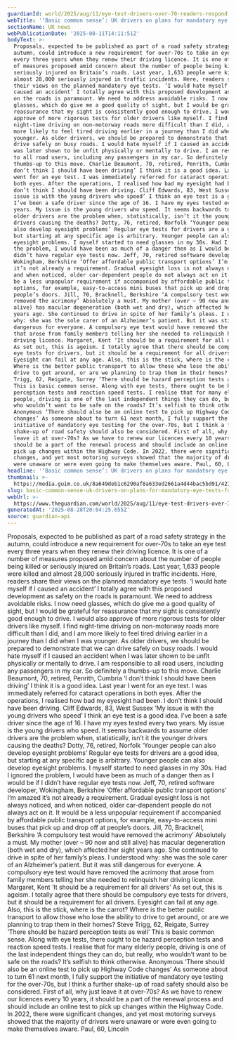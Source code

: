```yaml
---
guardianId: world/2025/aug/11/eye-test-drivers-over-70-readers-respond
webTitle: '‘Basic common sense’: UK drivers on plans for mandatory eye tests for over-70s'
sectionName: UK news
webPublicationDate: '2025-08-11T14:11:51Z'
bodyText: >-
  Proposals, expected to be published as part of a road safety strategy in the
  autumn, could introduce a new requirement for over-70s to take an eye test
  every three years when they renew their driving licence. It is one of a number
  of measures proposed amid concern about the number of people being killed or
  seriously injured on Britain’s roads. Last year, 1,633 people were killed and
  almost 28,000 seriously injured in traffic incidents. Here, readers share
  their views on the planned mandatory eye tests. ‘I would hate myself if I
  caused an accident’ I totally agree with this proposed development as safety
  on the roads is paramount. We need to address avoidable risks. I now need
  glasses, which do give me a good quality of sight, but I would be grateful for
  reassurance that my sight is consistently good enough to drive. I would also
  approve of more rigorous tests for older drivers like myself. I find
  night-time driving on non-motorway roads more difficult than I did, and I am
  more likely to feel tired driving earlier in a journey than I did when I was
  younger. As older drivers, we should be prepared to demonstrate that we can
  drive safely on busy roads. I would hate myself if I caused an accident when I
  was later shown to be unfit physically or mentally to drive. I am responsible
  to all road users, including any passengers in my car. So definitely a
  thumbs-up to this move. Charlie Beaumont, 70, retired, Penrith, Cumbria ‘I
  don’t think I should have been driving’ I think it is a good idea. Last year I
  went for an eye test. I was immediately referred for cataract operations in
  both eyes. After the operations, I realised how bad my eyesight had been. I
  don’t think I should have been driving. Cliff Edwards, 83, West Sussex ‘My
  issue is with the young drivers who speed’ I think an eye test is a good idea.
  I’ve been a safe driver since the age of 16. I have my eyes tested every two
  years. My issue is the young drivers who speed. It seems backwards to assume
  older drivers are the problem when, statistically, isn’t it the younger
  drivers causing the deaths? Dotty, 76, retired, Norfolk ‘Younger people can
  also develop eyesight problems’ Regular eye tests for drivers are a good idea,
  but starting at any specific age is arbitrary. Younger people can also develop
  eyesight problems. I myself started to need glasses in my 30s. Had I ignored
  the problem, I would have been as much of a danger then as I would be if I
  didn’t have regular eye tests now. Jeff, 70, retired software developer,
  Wokingham, Berkshire ‘Offer affordable public transport options’ I’m amazed
  it’s not already a requirement. Gradual eyesight loss is not always noticed,
  and when noticed, older car-dependent people do not always act on it. It would
  be a less unpopular requirement if accompanied by affordable public transport
  options, for example, easy-to-access mini buses that pick up and drop off at
  people’s doors. Jill, 70, Bracknell, Berkshire ‘A compulsory test would have
  removed the acrimony’ Absolutely a must. My mother (over – 90 now and still
  alive) has macular degeneration (both wet and dry), which affected her sight
  years ago. She continued to drive in spite of her family’s pleas. I understood
  why: she was the sole carer of an Alzheimer’s patient. But it was still
  dangerous for everyone. A compulsory eye test would have removed the acrimony
  that arose from family members telling her she needed to relinquish her
  driving licence. Margaret, Kent ‘It should be a requirement for all drivers’
  As set out, this is ageism. I totally agree that there should be compulsory
  eye tests for drivers, but it should be a requirement for all drivers.
  Eyesight can fail at any age. Also, this is the stick, where is the carrot?
  Where is the better public transport to allow those who lose the ability to
  drive to get around, or are we planning to trap them in their homes? Steve
  Trigg, 62, Reigate, Surrey ‘There should be hazard perception tests as well’
  This is basic common sense. Along with eye tests, there ought to be hazard
  perception tests and reaction speed tests. I realise that for many elderly
  people, driving is one of the last independent things they can do, but really,
  who wouldn’t want to be safe on the roads? It’s selfish to think otherwise.
  Anonymous ‘There should also be an online test to pick up Highway Code
  changes’ As someone about to turn 61 next month, I fully support the
  initiative of mandatory eye testing for the over-70s, but I think a further
  shake-up of road safety should also be considered. First of all, why just
  leave it at over-70s? As we have to renew our licences every 10 years, it
  should be a part of the renewal process and should include an online test to
  pick up changes within the Highway Code. In 2022, there were significant
  changes, and yet most motoring surveys showed that the majority of drivers
  were unaware or were even going to make themselves aware. Paul, 60, Lincoln
headline: '‘Basic common sense’: UK drivers on plans for mandatory eye tests for over-70s'
thumbnail: >-
  https://media.guim.co.uk/8a649deb1c6290af8a633ed2661a4d44bac5bd91/421_0_4208_3366/500.jpg
slug: basic-common-sense-uk-drivers-on-plans-for-mandatory-eye-tests-for-over-70s
webUrl: >-
  https://www.theguardian.com/world/2025/aug/11/eye-test-drivers-over-70-readers-respond
generatedAt: '2025-08-28T20:04:25.655Z'
source: guardian-api
---
```

Proposals, expected to be published as part of a road safety strategy in the autumn, could introduce a new requirement for over-70s to take an eye test every three years when they renew their driving licence. It is one of a number of measures proposed amid concern about the number of people being killed or seriously injured on Britain’s roads. Last year, 1,633 people were killed and almost 28,000 seriously injured in traffic incidents. Here, readers share their views on the planned mandatory eye tests. ‘I would hate myself if I caused an accident’ I totally agree with this proposed development as safety on the roads is paramount. We need to address avoidable risks. I now need glasses, which do give me a good quality of sight, but I would be grateful for reassurance that my sight is consistently good enough to drive. I would also approve of more rigorous tests for older drivers like myself. I find night-time driving on non-motorway roads more difficult than I did, and I am more likely to feel tired driving earlier in a journey than I did when I was younger. As older drivers, we should be prepared to demonstrate that we can drive safely on busy roads. I would hate myself if I caused an accident when I was later shown to be unfit physically or mentally to drive. I am responsible to all road users, including any passengers in my car. So definitely a thumbs-up to this move. Charlie Beaumont, 70, retired, Penrith, Cumbria ‘I don’t think I should have been driving’ I think it is a good idea. Last year I went for an eye test. I was immediately referred for cataract operations in both eyes. After the operations, I realised how bad my eyesight had been. I don’t think I should have been driving. Cliff Edwards, 83, West Sussex ‘My issue is with the young drivers who speed’ I think an eye test is a good idea. I’ve been a safe driver since the age of 16. I have my eyes tested every two years. My issue is the young drivers who speed. It seems backwards to assume older drivers are the problem when, statistically, isn’t it the younger drivers causing the deaths? Dotty, 76, retired, Norfolk ‘Younger people can also develop eyesight problems’ Regular eye tests for drivers are a good idea, but starting at any specific age is arbitrary. Younger people can also develop eyesight problems. I myself started to need glasses in my 30s. Had I ignored the problem, I would have been as much of a danger then as I would be if I didn’t have regular eye tests now. Jeff, 70, retired software developer, Wokingham, Berkshire ‘Offer affordable public transport options’ I’m amazed it’s not already a requirement. Gradual eyesight loss is not always noticed, and when noticed, older car-dependent people do not always act on it. It would be a less unpopular requirement if accompanied by affordable public transport options, for example, easy-to-access mini buses that pick up and drop off at people’s doors. Jill, 70, Bracknell, Berkshire ‘A compulsory test would have removed the acrimony’ Absolutely a must. My mother (over – 90 now and still alive) has macular degeneration (both wet and dry), which affected her sight years ago. She continued to drive in spite of her family’s pleas. I understood why: she was the sole carer of an Alzheimer’s patient. But it was still dangerous for everyone. A compulsory eye test would have removed the acrimony that arose from family members telling her she needed to relinquish her driving licence. Margaret, Kent ‘It should be a requirement for all drivers’ As set out, this is ageism. I totally agree that there should be compulsory eye tests for drivers, but it should be a requirement for all drivers. Eyesight can fail at any age. Also, this is the stick, where is the carrot? Where is the better public transport to allow those who lose the ability to drive to get around, or are we planning to trap them in their homes? Steve Trigg, 62, Reigate, Surrey ‘There should be hazard perception tests as well’ This is basic common sense. Along with eye tests, there ought to be hazard perception tests and reaction speed tests. I realise that for many elderly people, driving is one of the last independent things they can do, but really, who wouldn’t want to be safe on the roads? It’s selfish to think otherwise. Anonymous ‘There should also be an online test to pick up Highway Code changes’ As someone about to turn 61 next month, I fully support the initiative of mandatory eye testing for the over-70s, but I think a further shake-up of road safety should also be considered. First of all, why just leave it at over-70s? As we have to renew our licences every 10 years, it should be a part of the renewal process and should include an online test to pick up changes within the Highway Code. In 2022, there were significant changes, and yet most motoring surveys showed that the majority of drivers were unaware or were even going to make themselves aware. Paul, 60, Lincoln
